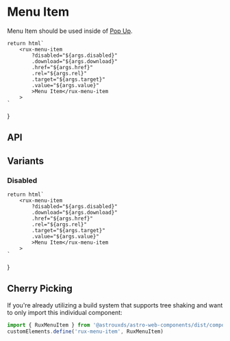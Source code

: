 
<Meta of={MenuItemStories} />

# Menu Item

Menu Item should be used inside of [Pop Up](?path=/docs/components-pop-up--default-story).

    return html`
        <rux-menu-item
            ?disabled="${args.disabled}"
            .download="${args.download}"
            .href="${args.href}"
            .rel="${args.rel}"
            .target="${args.target}"
            .value="${args.value}"
            >Menu Item</rux-menu-item
        >
    `
}

<Canvas>
  <Story of={MenuItemStories.Default_} />
</Canvas>

## API

<ArgsTable of="rux-menu-item" />

## Variants

### Disabled

    return html`
        <rux-menu-item
            ?disabled="${args.disabled}"
            .download="${args.download}"
            .href="${args.href}"
            .rel="${args.rel}"
            .target="${args.target}"
            .value="${args.value}"
            >Menu Item</rux-menu-item
        >
    `
}

<Canvas>
  <Story of={MenuItemStories.Disabled_} />
</Canvas>

## Cherry Picking

If you're already utilizing a build system that supports tree shaking and want to only import this individual component:

```js
import { RuxMenuItem } from '@astrouxds/astro-web-components/dist/components/rux-menu-item'
customElements.define('rux-menu-item', RuxMenuItem)
```
